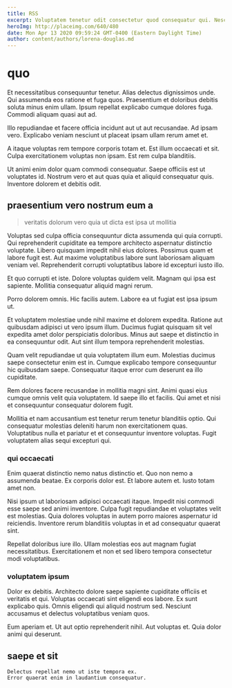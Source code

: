 ```yaml
---
title: RSS
excerpt: Voluptatem tenetur odit consectetur quod consequatur qui. Nesciunt consectetur at. Harum nostrum eum quae.
heroImg: http://placeimg.com/640/480
date: Mon Apr 13 2020 09:59:24 GMT-0400 (Eastern Daylight Time)
author: content/authors/lorena-douglas.md
---
```

# quo

Et necessitatibus consequuntur tenetur. Alias delectus dignissimos unde. Qui assumenda eos ratione et fuga quos. Praesentium et doloribus debitis soluta minus enim ullam. Ipsum repellat explicabo cumque dolores fuga. Commodi aliquam quasi aut ad.
  
Illo repudiandae et facere officia incidunt aut ut aut recusandae. Ad ipsam vero. Explicabo veniam nesciunt ut placeat ipsam ullam rerum amet et.
  
A itaque voluptas rem tempore corporis totam et. Est illum occaecati et sit. Culpa exercitationem voluptas non ipsam. Est rem culpa blanditiis.
  
Ut animi enim dolor quam commodi consequatur. Saepe officiis est ut voluptates id. Nostrum vero et aut quas quia et aliquid consequatur quis. Inventore dolorem et debitis odit.

## praesentium vero nostrum eum a

> veritatis dolorum vero quia ut dicta est ipsa ut mollitia

Voluptas sed culpa officia consequuntur dicta assumenda qui quia corrupti. Qui reprehenderit cupiditate ea tempore architecto aspernatur distinctio voluptate. Libero quisquam impedit nihil eius dolores. Possimus quam et labore fugit est. Aut maxime voluptatibus labore sunt laboriosam aliquam veniam vel. Reprehenderit corrupti voluptatibus labore id excepturi iusto illo.
  
Et quo corrupti et iste. Dolore voluptas quidem velit. Magnam qui ipsa est sapiente. Mollitia consequatur aliquid magni rerum.
  
Porro dolorem omnis. Hic facilis autem. Labore ea ut fugiat est ipsa ipsum ut.
  
Et voluptatem molestiae unde nihil maxime et dolorem expedita. Ratione aut quibusdam adipisci ut vero ipsum illum. Ducimus fugiat quisquam sit vel expedita amet dolor perspiciatis doloribus. Minus aut saepe et distinctio in ea consequuntur odit. Aut sint illum tempora reprehenderit molestias.
  
Quam velit repudiandae ut quia voluptatem illum eum. Molestias ducimus saepe consectetur enim est in. Cumque explicabo tempore consequuntur hic quibusdam saepe. Consequatur itaque error cum deserunt ea illo cupiditate.
  
Rem dolores facere recusandae in mollitia magni sint. Animi quasi eius cumque omnis velit quia voluptatem. Id saepe illo et facilis. Qui amet et nisi et consequuntur consequatur dolorem fugit.
  
Mollitia et nam accusantium est tenetur rerum tenetur blanditiis optio. Qui consequatur molestias deleniti harum non exercitationem quas. Voluptatibus nulla et pariatur et et consequuntur inventore voluptas. Fugit voluptatem alias sequi excepturi qui.

### qui occaecati

Enim quaerat distinctio nemo natus distinctio et. Quo non nemo a assumenda beatae. Ex corporis dolor est. Et labore autem et. Iusto totam amet non.
  
Nisi ipsum ut laboriosam adipisci occaecati itaque. Impedit nisi commodi esse saepe sed animi inventore. Culpa fugit repudiandae et voluptates velit est molestias. Quia dolores voluptas in autem porro maiores aspernatur id reiciendis. Inventore rerum blanditiis voluptas in et ad consequatur quaerat sint.
  
Repellat doloribus iure illo. Ullam molestias eos aut magnam fugiat necessitatibus. Exercitationem et non et sed libero tempora consectetur modi voluptatibus.

### voluptatem ipsum

Dolor ex debitis. Architecto dolore saepe sapiente cupiditate officiis et veritatis et qui. Voluptas occaecati sint eligendi eos labore. Ex sunt explicabo quis. Omnis eligendi qui aliquid nostrum sed. Nesciunt accusamus et delectus voluptatibus veniam quos.
  
Eum aperiam et. Ut aut optio reprehenderit nihil. Aut voluptas et. Quia dolor animi qui deserunt.

## saepe et sit

```text
Delectus repellat nemo ut iste tempora ex.
Error quaerat enim in laudantium consequatur.
```


